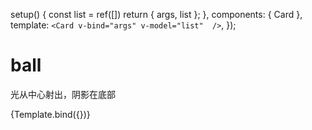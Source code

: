 

<Meta title="css/ball" component={Card} argTypes={{}} />

  setup() {
    const list = ref([])
    return { args, list };
  },
  components: { Card },
  template: `<Card v-bind="args" v-model="list"  />`,
});

# ball

光从中心射出，阴影在底部

<Canvas>
  <Story
    name="default"
    args={{
      valueKey: 'id',
      labelKey: 'label',
    }}
  >
    {Template.bind({})}
  </Story>
</Canvas>

<ArgsTable story="default" />
